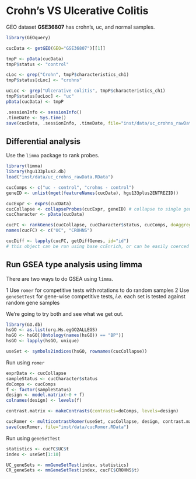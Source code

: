 # Crohn's VS Ulcerative Colitis

GEO dataset **GSE36807** has crohn's, uc, and normal samples. 

```r
library(GEOquery)

cucData <- getGEO(GEO="GSE36807")[[1]]

tmpP <- pData(cucData)
tmpP$status <- "control"

cLoc <- grep("Crohn", tmpP$characteristics_ch1)
tmpP$status[cLoc] <- "crohns"

ucLoc <- grep("Ulcerative colitis", tmpP$characteristics_ch1)
tmpP$status[ucLoc] <- "uc"
pData(cucData) <- tmpP

.sessionInfo <- sessionInfo()
.timeDate <- Sys.time()
save(cucData, .sessionInfo, .timeDate, file="inst/data/uc_crohns_rawData.RData")
```

## Differential analysis

Use the `limma` package to rank probes. 

```r
library(limma)
library(hgu133plus2.db)
load("inst/data/uc_crohns_rawData.RData")

cucComps <- c("uc - control", "crohns - control")
geneID <- unlist(mget(featureNames(cucData), hgu133plus2ENTREZID))

cucExpr <- exprs(cucData)
cucCollapse <- collapseProbes(cucExpr, geneID) # collapse to single genes using median of expression
cucCharacter <- pData(cucData)

cucFC <- rankGenes(cucCollapse, cucCharacter$status, cucComps, doAggregation=FALSE, aggregateIndex=NA)
names(cucFC) <- c("UC", "CROHNS")

cucDiff <- lapply(cucFC, getDiffGenes, id="id")
# this object can be run using base ccEnrich, or can be easily coerced
```


## Run GSEA type analysis using limma

There are two ways to do GSEA using `limma`. 

  1 Use `romer` for competitive tests with rotations to do random samples
  2 Use `geneSetTest` for gene-wise competitive tests, *i.e.* each set is tested against random gene samples
  
We're going to try both and see what we get out.

```r
library(GO.db)
hsGO <- as.list(org.Hs.egGO2ALLEGS)
hsGO <- hsGO[(Ontology(names(hsGO)) == "BP")]
hsGO <- lapply(hsGO, unique)

useSet <- symbols2indices(hsGO, rownames(cucCollapse))
```

Run using `romer`

```r
exprData <- cucCollapse
sampleStatus <- cucCharacter$status
doComps <- cucComps
f <- factor(sampleStatus)
design <- model.matrix(~0 + f)
colnames(design) <- levels(f)

contrast.matrix <- makeContrasts(contrasts=doComps, levels=design)

cucRomer <- multicontrastRomer(useSet, cucCollapse, design, contrast.matrix, nrot=10000)
save(cucRomer, file="inst/data/cucRomer.RData")

```

Run using `geneSetTest`

```r
statistics <- cucFC$UC$t
index <- useSet[1:10]

UC_geneSets <- mmGeneSetTest(index, statistics)
CR_geneSets <- mmGeneSetTest(index, cucFC$CROHNS$t)
```

